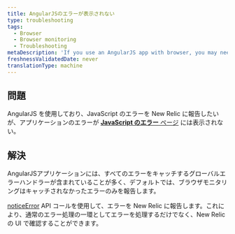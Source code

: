 ```yaml
---
title: AngularJSのエラーが表示されない
type: troubleshooting
tags:
  - Browser
  - Browser monitoring
  - Troubleshooting
metaDescription: 'If you use an AngularJS app with browser, you may need to use NREUM.noticeError to report uncaught errors.'
freshnessValidatedDate: never
translationType: machine
---
```


## 問題

AngularJS を使用しており、JavaScript のエラーを New Relic に報告したいが、アプリケーションのエラーが [**JavaScript のエラー** ページ](/docs/browser/new-relic-browser/browser-pro-features/js-errors-dashboard-examining-errors-over-time) には表示されない。

## 解決

AngularJSアプリケーションには、すべてのエラーをキャッチするグローバルエラーハンドラーが含まれていることが多く、デフォルトでは、ブラウザモニタリングはキャッチされなかったエラーのみを報告します。

[noticeError](/docs/browser/new-relic-browser/browser-agent-spa-api/newrelicnoticeerror-browser-agent-api) API コールを使用して、エラーを New Relic に報告します。これにより、通常のエラー処理の一環としてエラーを処理するだけでなく、New Relic の UI で確認することができます。